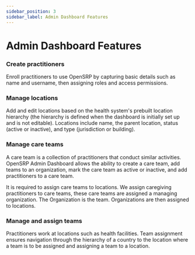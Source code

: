 ```yaml
---
sidebar_position: 3
sidebar_label: Admin Dashboard Features
---
```


# Admin Dashboard Features

### Create practitioners

Enroll practitioners to use OpenSRP by capturing basic details such as name and username, then assigning roles and access permissions.

### Manage locations

Add and edit locations based on the health system's prebuilt location hierarchy (the hierarchy is defined when the dashboard is initially set up and is not editable). Locations include name, the parent location, status (active or inactive), and type (jurisdiction or building).

### Manage care teams

A care team is a collection of practitioners that conduct similar activities. OpenSRP Admin Dashboard allows the ability to create a care team, add teams to an organization, mark the care team as active or inactive, and add practitioners to a care team.

It is required to assign care teams to locations. We assign caregiving practitioners to care teams, these care teams are assigned a managing organization. The Organization is the team. Organizations are then assigned to locations.

### Manage and assign teams

Practitioners work at locations such as health facilities. Team assignment ensures navigation through the hierarchy of a country to the location where a team is to be assigned and assigning a team to a location.
